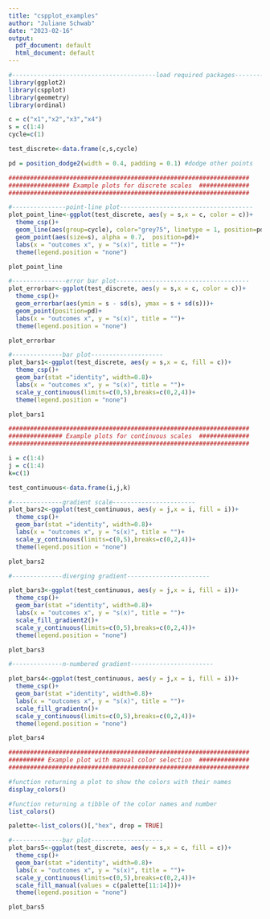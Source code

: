 ```yaml
---
title: "cspplot_examples"
author: "Juliane Schwab"
date: "2023-02-16"
output:
  pdf_document: default
  html_document: default
---
```


```r
#----------------------------------------load required packages---------------------------------
library(ggplot2)
library(cspplot)
library(geometry)
library(ordinal)
```

```r

c = c("x1","x2","x3","x4")
s = c(1:4)
cycle=c(1)

test_discrete<-data.frame(c,s,cycle)

pd = position_dodge2(width = 0.4, padding = 0.1) #dodge other points
```

```r
###################################################################
################# Example plots for discrete scales  ##############
###################################################################

#---------------point-line plot-------------------------------------
plot_point_line<-ggplot(test_discrete, aes(y = s,x = c, color = c))+
  theme_csp()+
  geom_line(aes(group=cycle), color="grey75", linetype = 1, position=pd)+
  geom_point(aes(size=s), alpha = 0.7,  position=pd)+
  labs(x = "outcomes x", y = "s(x)", title = "")+
  theme(legend.position = "none")

plot_point_line
```

```r
#---------------error bar plot-------------------------------------
plot_errorbar<-ggplot(test_discrete, aes(y = s,x = c, color = c))+
  theme_csp()+
  geom_errorbar(aes(ymin = s - sd(s), ymax = s + sd(s)))+
  geom_point(position=pd)+
  labs(x = "outcomes x", y = "s(x)", title = "")+
  theme(legend.position = "none")

plot_errorbar
```

```r
#--------------bar plot--------------------
plot_bars1<-ggplot(test_discrete, aes(y = s,x = c, fill = c))+
  theme_csp()+
  geom_bar(stat ="identity", width=0.8)+
  labs(x = "outcomes x", y = "s(x)", title = "")+
  scale_y_continuous(limits=c(0,5),breaks=c(0,2,4))+
  theme(legend.position = "none")

plot_bars1
```

```r
###################################################################
############### Example plots for continuous scales  ##############
###################################################################

i = c(1:4)
j = c(1:4)
k=c(1)

test_continuous<-data.frame(i,j,k)

#--------------gradient scale-----------------------
plot_bars2<-ggplot(test_continuous, aes(y = j,x = i, fill = i))+
  theme_csp()+
  geom_bar(stat ="identity", width=0.8)+
  labs(x = "outcomes x", y = "s(x)", title = "")+
  scale_y_continuous(limits=c(0,5),breaks=c(0,2,4))+
  theme(legend.position = "none")

plot_bars2
```

```r
#--------------diverging gradient-----------------------

plot_bars3<-ggplot(test_continuous, aes(y = j,x = i, fill = i))+
  theme_csp()+
  geom_bar(stat ="identity", width=0.8)+
  labs(x = "outcomes x", y = "s(x)", title = "")+
  scale_fill_gradient2()+
  scale_y_continuous(limits=c(0,5),breaks=c(0,2,4))+
  theme(legend.position = "none")

plot_bars3
```

```r
#--------------n-numbered gradient-----------------------

plot_bars4<-ggplot(test_continuous, aes(y = j,x = i, fill = i))+
  theme_csp()+
  geom_bar(stat ="identity", width=0.8)+
  labs(x = "outcomes x", y = "s(x)", title = "")+
  scale_fill_gradientn()+
  scale_y_continuous(limits=c(0,5),breaks=c(0,2,4))+
  theme(legend.position = "none")

plot_bars4
```

```r
###################################################################
########## Example plot with manual color selection  ##############
###################################################################

#function returning a plot to show the colors with their names
display_colors()
```

```r
#function returning a tibble of the color names and number
list_colors()
```

```r
palette<-list_colors()[,"hex", drop = TRUE]

#--------------bar plot--------------------
plot_bars5<-ggplot(test_discrete, aes(y = s,x = c, fill = c))+
  theme_csp()+
  geom_bar(stat ="identity", width=0.8)+
  labs(x = "outcomes x", y = "s(x)", title = "")+
  scale_y_continuous(limits=c(0,5),breaks=c(0,2,4))+
  scale_fill_manual(values = c(palette[11:14]))+
  theme(legend.position = "none")

plot_bars5

```

